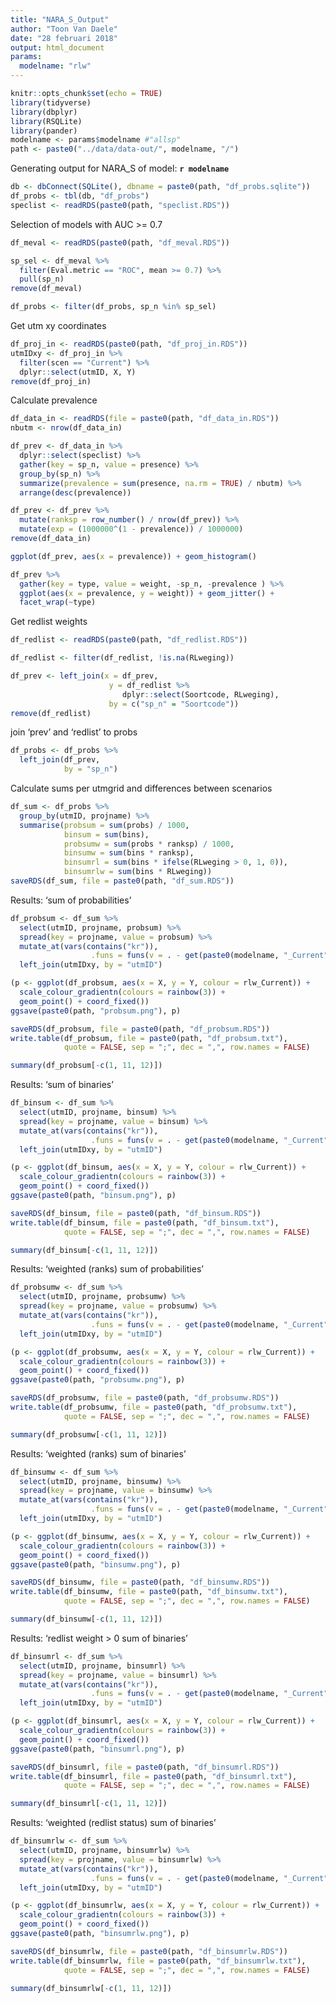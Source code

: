 ```yaml
---
title: "NARA_S_Output"
author: "Toon Van Daele"
date: "28 februari 2018"
output: html_document
params:
  modelname: "rlw"
---
```


```r
knitr::opts_chunk$set(echo = TRUE)
library(tidyverse)
library(dbplyr)
library(RSQLite)
library(pander)
modelname <- params$modelname #"allsp"
path <- paste0("../data/data-out/", modelname, "/")
```

Generating output for NARA_S of model: **`r modelname`**

```r
db <- dbConnect(SQLite(), dbname = paste0(path, "df_probs.sqlite"))
df_probs <- tbl(db, "df_probs")
speclist <- readRDS(paste0(path, "speclist.RDS"))
```

Selection of models with AUC >= 0.7

```r
df_meval <- readRDS(paste0(path, "df_meval.RDS"))

sp_sel <- df_meval %>%
  filter(Eval.metric == "ROC", mean >= 0.7) %>%
  pull(sp_n)
remove(df_meval)

df_probs <- filter(df_probs, sp_n %in% sp_sel)
```

Get utm xy coordinates

```r
df_proj_in <- readRDS(paste0(path, "df_proj_in.RDS"))
utmIDxy <- df_proj_in %>%
  filter(scen == "Current") %>%
  dplyr::select(utmID, X, Y)
remove(df_proj_in)
```

Calculate prevalence

```r
df_data_in <- readRDS(file = paste0(path, "df_data_in.RDS"))
nbutm <- nrow(df_data_in)

df_prev <- df_data_in %>%
  dplyr::select(speclist) %>%
  gather(key = sp_n, value = presence) %>%
  group_by(sp_n) %>%
  summarize(prevalence = sum(presence, na.rm = TRUE) / nbutm) %>%
  arrange(desc(prevalence))

df_prev <- df_prev %>%
  mutate(ranksp = row_number() / nrow(df_prev)) %>%
  mutate(exp = (1000000^(1 - prevalence)) / 1000000)
remove(df_data_in)

ggplot(df_prev, aes(x = prevalence)) + geom_histogram()

df_prev %>%
  gather(key = type, value = weight, -sp_n, -prevalence ) %>%
  ggplot(aes(x = prevalence, y = weight)) + geom_jitter() +
  facet_wrap(~type)
```

Get redlist weights

```r
df_redlist <- readRDS(paste0(path, "df_redlist.RDS"))

df_redlist <- filter(df_redlist, !is.na(RLweging))

df_prev <- left_join(x = df_prev,
                      y = df_redlist %>%
                         dplyr::select(Soortcode, RLweging),
                      by = c("sp_n" = "Soortcode"))
remove(df_redlist)
```

join 'prev' and 'redlist' to probs

```r
df_probs <- df_probs %>%
  left_join(df_prev,
            by = "sp_n")
```

Calculate sums per utmgrid and differences between scenarios

```r
df_sum <- df_probs %>%
  group_by(utmID, projname) %>%
  summarise(probsum = sum(probs) / 1000,
            binsum = sum(bins),
            probsumw = sum(probs * ranksp) / 1000,
            binsumw = sum(bins * ranksp),
            binsumrl = sum(bins * ifelse(RLweging > 0, 1, 0)),
            binsumrlw = sum(bins * RLweging))
saveRDS(df_sum, file = paste0(path, "df_sum.RDS"))
```

Results: 'sum of probabilities'

```r
df_probsum <- df_sum %>%
  select(utmID, projname, probsum) %>%
  spread(key = projname, value = probsum) %>%
  mutate_at(vars(contains("kr")),
                  .funs = funs(v = . - get(paste0(modelname, "_Current")))) %>%
  left_join(utmIDxy, by = "utmID")

(p <- ggplot(df_probsum, aes(x = X, y = Y, colour = rlw_Current)) +
  scale_colour_gradientn(colours = rainbow(3)) +
  geom_point() + coord_fixed())
ggsave(paste0(path, "probsum.png"), p)

saveRDS(df_probsum, file = paste0(path, "df_probsum.RDS"))
write.table(df_probsum, file = paste0(path, "df_probsum.txt"),
            quote = FALSE, sep = ";", dec = ",", row.names = FALSE)

summary(df_probsum[-c(1, 11, 12)])
```

Results: 'sum of binaries'

```r
df_binsum <- df_sum %>%
  select(utmID, projname, binsum) %>%
  spread(key = projname, value = binsum) %>%
  mutate_at(vars(contains("kr")),
                  .funs = funs(v = . - get(paste0(modelname, "_Current")))) %>%
  left_join(utmIDxy, by = "utmID")

(p <- ggplot(df_binsum, aes(x = X, y = Y, colour = rlw_Current)) +
  scale_colour_gradientn(colours = rainbow(3)) +
  geom_point() + coord_fixed())
ggsave(paste0(path, "binsum.png"), p)

saveRDS(df_binsum, file = paste0(path, "df_binsum.RDS"))
write.table(df_binsum, file = paste0(path, "df_binsum.txt"),
            quote = FALSE, sep = ";", dec = ",", row.names = FALSE)

summary(df_binsum[-c(1, 11, 12)])
```

Results: 'weighted (ranks) sum of probabilities'

```r
df_probsumw <- df_sum %>%
  select(utmID, projname, probsumw) %>%
  spread(key = projname, value = probsumw) %>%
  mutate_at(vars(contains("kr")),
                  .funs = funs(v = . - get(paste0(modelname, "_Current")))) %>%
  left_join(utmIDxy, by = "utmID")

(p <- ggplot(df_probsumw, aes(x = X, y = Y, colour = rlw_Current)) +
  scale_colour_gradientn(colours = rainbow(3)) +
  geom_point() + coord_fixed())
ggsave(paste0(path, "probsumw.png"), p)

saveRDS(df_probsumw, file = paste0(path, "df_probsumw.RDS"))
write.table(df_probsumw, file = paste0(path, "df_probsumw.txt"),
            quote = FALSE, sep = ";", dec = ",", row.names = FALSE)

summary(df_probsumw[-c(1, 11, 12)])
```


Results: 'weighted (ranks) sum of binaries'

```r
df_binsumw <- df_sum %>%
  select(utmID, projname, binsumw) %>%
  spread(key = projname, value = binsumw) %>%
  mutate_at(vars(contains("kr")),
                  .funs = funs(v = . - get(paste0(modelname, "_Current")))) %>%
  left_join(utmIDxy, by = "utmID")

(p <- ggplot(df_binsumw, aes(x = X, y = Y, colour = rlw_Current)) +
  scale_colour_gradientn(colours = rainbow(3)) +
  geom_point() + coord_fixed())
ggsave(paste0(path, "binsumw.png"), p)

saveRDS(df_binsumw, file = paste0(path, "df_binsumw.RDS"))
write.table(df_binsumw, file = paste0(path, "df_binsumw.txt"),
            quote = FALSE, sep = ";", dec = ",", row.names = FALSE)

summary(df_binsumw[-c(1, 11, 12)])
```


Results: 'redlist weight > 0 sum of binaries'

```r
df_binsumrl <- df_sum %>%
  select(utmID, projname, binsumrl) %>%
  spread(key = projname, value = binsumrl) %>%
  mutate_at(vars(contains("kr")),
                  .funs = funs(v = . - get(paste0(modelname, "_Current")))) %>%
  left_join(utmIDxy, by = "utmID")

(p <- ggplot(df_binsumrl, aes(x = X, y = Y, colour = rlw_Current)) +
  scale_colour_gradientn(colours = rainbow(3)) +
  geom_point() + coord_fixed())
ggsave(paste0(path, "binsumrl.png"), p)

saveRDS(df_binsumrl, file = paste0(path, "df_binsumrl.RDS"))
write.table(df_binsumrl, file = paste0(path, "df_binsumrl.txt"),
            quote = FALSE, sep = ";", dec = ",", row.names = FALSE)

summary(df_binsumrl[-c(1, 11, 12)])
```


Results: 'weighted (redlist status) sum of binaries'

```r
df_binsumrlw <- df_sum %>%
  select(utmID, projname, binsumrlw) %>%
  spread(key = projname, value = binsumrlw) %>%
  mutate_at(vars(contains("kr")),
                  .funs = funs(v = . - get(paste0(modelname, "_Current")))) %>%
  left_join(utmIDxy, by = "utmID")

(p <- ggplot(df_binsumrlw, aes(x = X, y = Y, colour = rlw_Current)) +
  scale_colour_gradientn(colours = rainbow(3)) +
  geom_point() + coord_fixed())
ggsave(paste0(path, "binsumrlw.png"), p)

saveRDS(df_binsumrlw, file = paste0(path, "df_binsumrlw.RDS"))
write.table(df_binsumrlw, file = paste0(path, "df_binsumrlw.txt"),
            quote = FALSE, sep = ";", dec = ",", row.names = FALSE)

summary(df_binsumrlw[-c(1, 11, 12)])
```


